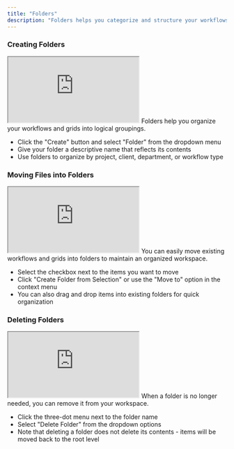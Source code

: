 ```yaml
---
title: "Folders"
description: "Folders helps you categorize and structure your workflows, grids, and other assets for easier management and collaboration. They function similar to folders in a file system, allowing you to create a hierarchical structure that keeps your workspace clean and your projects well-organized."
---
```


### Creating Folders

<Frame>
<iframe
  src="https://demo.arcade.software/kBZwhFOiRnRsVdJElNfl?embed"
  title="Arcade demo"
  allowFullScreen
  allow="clipboard-write"
  className="w-full aspect-video rounded-xl"
></iframe>
</Frame>
Folders help you organize your workflows and grids into logical groupings.

- Click the "Create" button and select "Folder" from the dropdown menu
- Give your folder a descriptive name that reflects its contents
- Use folders to organize by project, client, department, or workflow type

### Moving Files into Folders

<Frame>
<iframe
  src="https://demo.arcade.software/V0REt8UepmM0OMAB4Tce?embed"
  title="Arcade demo"
  allowFullScreen
  allow="clipboard-write"
  className="w-full aspect-video rounded-xl"
></iframe>
</Frame>
You can easily move existing workflows and grids into folders to maintain an organized workspace.

- Select the checkbox next to the items you want to move
- Click "Create Folder from Selection" or use the "Move to" option in the context menu
- You can also drag and drop items into existing folders for quick organization

### Deleting Folders

<Frame>
<iframe
  src="https://demo.arcade.software/L4rnK3vLBaf9t7a4ysB9?embed"
  title="Arcade demo"
  allowFullScreen
  allow="clipboard-write"
  className="w-full aspect-video rounded-xl"
></iframe>
</Frame>
When a folder is no longer needed, you can remove it from your workspace.

- Click the three-dot menu next to the folder name
- Select "Delete Folder" from the dropdown options
- Note that deleting a folder does not delete its contents - items will be moved back to the root level
